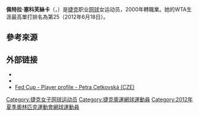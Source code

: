 {{Infobox 网球
|姓名=Petra Cetkovská
|image= [[File:Cetkovska_RG15_(1)_(18687388753).jpg|250px]]
|国籍={{CZE}}
|生年=1985年
|生日={{birth date and age|mf=yes|1985|2|8}}
|出生地={{CZE}}[[普羅斯捷約夫|普羅斯捷約夫]]
|居住地={{FRA}}[[巴黎|巴黎]]
|身高=172
|体重=60
|持拍手=右
|反拍=雙手
|转职业年=2000年
|球拍=
|球衣=
|球鞋=
|单打最高排名=25（2012年6月18日）
|双打最高排名=91（2011年6月13日）
|现单打排名=
|现双打排名=
|单打冠军头衔=（WTA）0（ITF）23
|双打冠军头衔=（WTA）2（ITF）25
|职业战绩=422胜222负
|雙打職業戰績=194胜107负
|奖金=$2,027,537[[美元|美元]]
|澳网最好成绩=第二輪（2012）
|法网最好成绩=第四輪（2008）
|温网最好成绩=第四輪（2011）
|美网最好成绩=第三輪（2015）
|澳網雙打最好成績=第二輪（2012）
|法網雙打最好成績=第一輪（2009）
|溫網雙打最好成績=第一輪（2008）
|美網雙打最好成績=第一輪（2008）
|大满贯个数=
|奥运会最好成绩=
}}

'''佩特拉·塞科芙絲卡'''（{{lang-cs|'''Petra Cetkovská'''}}，{{bd|1985年|2月8日|catIdx=Cetkovská, Petra}}）是[[捷克|捷克]]职业[[网球|网球]]女运动员，2000年轉職業。她的WTA生涯最高單打排名為第25（2012年6月18日）。

==參考來源==
{{reflist}}

== 外部链接 ==
{{Commonscat|Petra Cetkovská}}
* {{WTA|1687}}
* {{ITF Profile|id=35011970}}
* [http://www.fedcup.com/en/players/player/profile.aspx?playerid=35011970 Fed Cup - Player profile - Petra Cetkovská (CZE)] {{Wayback|url=http://www.fedcup.com/en/players/player/profile.aspx?playerid=35011970 |date=20160303221058 }}

{{Authority control}}
{{DEFAULTSORT:Cetkovská, Petra}}
[[Category:捷克女子网球运动员|Category:捷克女子网球运动员]]
[[Category:捷克奧運網球運動員|Category:捷克奧運網球運動員]]
[[Category:2012年夏季奧林匹克運動會網球運動員|Category:2012年夏季奧林匹克運動會網球運動員]]